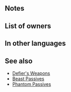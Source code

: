 {{Passive
|name=Binding Necklace
|type=B
|exclusive=1
|canUseMove={{MoveList|All}}
|canUseWeapon={{WeaponList|All}}
|1effect=If unit is not adjacent to an ally, grants Atk/Spd/Def/Res+2 to unit and inflicts Atk/Spd/Def/Res-2 on foe during combat, and also, if foe has bonuses, grants bonus to unit's Atk/Spd/Def/Res and inflicts penalty on foe's Atk/Spd/Def/Res during combat = current bonus on each of foe's stats. Calculates each stat bonus independently.
|intID=2320
|sort=469
|value=8
|timingID=1
|abilityID=243
|limit1ID=19
|randomTimestamp=2020-12-27T07:00:00Z
|randomMinLv=31
|properties=random_owner
|1name=Binding Necklace
|1tagid=SID_束縛の首飾り
|1required=-
|1next=-
|2name=Binding Necklace+
|alt2name=Binding Necklace Plus
|2tagid=SID_束縛の首飾り・神
|2effect=Removes the condition to transform. If a skill compares unit's Spd to a foe's or ally's Spd, treats unit's Spd as if granted +7. If foe initiates combat or number of allies adjacent to unit ≤ 1, grants Atk/Spd/Def/Res+3 to unit, inflicts Atk/Spd/Def/Res-3 on foe, and neutralizes effects that inflict "Special cooldown charge -X" on unit during combat, and also, if foe has bonuses, grants bonus to unit's Atk/Spd/Def/Res and inflicts penalty on foe's Atk/Spd/Def/Res during combat = current bonus on each of foe's stats. Calculates each stat bonus independently.
|2cost=300
|properties2=
|1cost=300
}}
==Notes==
{{TemporaryBufffromBonus|source=the foe}}
{{TemporaryDebufffromBonus|source=the foe}}
{{TransformConditionRemoval|name=Binding Necklace+}}
{{Phantom Passive notes|Spd|columns=4|name=Binding Necklace+}}
{{CooldownChargeMinusNeutralization|name=Binding Necklace+}}
==List of owners==
{{Skill Hero List}}
==In other languages==
{{OtherLanguages
|japanese=束縛の首飾り
|german=Bindende Kette
|spanishEU=Collar vinculante
|spanishLA=Collar vinculante
|french=Collier d'union
|italian=Collana vincolante
|chineseTW=束縛的首飾
|portuguese=Colar do selo
}}
==See also==
{{See also skills|cond=Description LIKE '%if foe has%bonus%grants%inflicts%' AND Exclusive='1' AND WikiName NOT LIKE '%defier%'}}
* [[Defier's Weapons]]
* [[Beast Passives]]
* [[Phantom Passives]]
{{Passives Navbox|B}}
